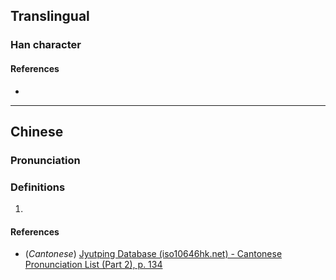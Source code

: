 {{also|吹}}
{{character info}}
==Translingual==

===Han character===
{{Han char|rn=76|rad=欠|as=04|sn=8|four=67082|canj=ANO,XANO|ids=⿰日欠}}

====References====
* {{Han ref|kx=0566.130|dkj=16017|dj=0955.010|hdz=21495.010|uh=6B25|ud=27429|bh=CCE9|bd=52457}}

----

==Chinese==
{{zh-forms}}

===Pronunciation===
{{zh-pron
|m=yì,yù
|c=him3
|mc=y
|oc=y
|ma=
|cat=
}}

===Definitions===
{{zh-hanzi}}

# {{rfdef|zh}}

====References====
* (''Cantonese'') [http://www.iso10646hk.net/jp/document/download.jsp Jyutping Database (iso10646hk.net) - Cantonese Pronunciation List (Part 2), p. 134]